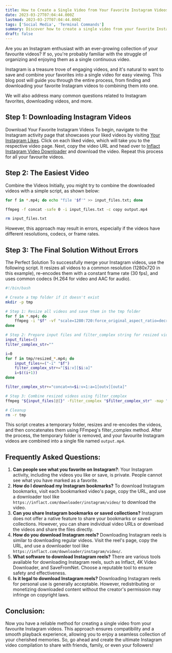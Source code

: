 ```yaml
---
title: How to Create a Single Video from Your Favorite Instagram Videos
date: 2023-03-27T07:04:44.000Z
lastmod: 2023-03-27T07:04:44.000Z
tags: ['Social Media', 'Terminal Commands']
summary: Discover how to create a single video from your favorite Instagram videos. This guide will help you find, download, and seamlessly combine Instagram videos into one enjoyable compilation, providing answers to common questions related to Instagram favourites and video downloads.
draft: false
---
```


Are you an Instagram enthusiast with an ever-growing collection of your favourite videos? If so, you're probably familiar with the struggle of organizing and enjoying them as a single continuous video.

Instagram is a treasure trove of engaging videos, and it's natural to want to save and combine your favorites into a single video for easy viewing. This blog post will guide you through the entire process, from finding and downloading your favorite Instagram videos to combining them into one.

We will also address many common questions related to Instagram favorites, downloading videos, and more.

## Step 1: Downloading Instagram Videos

Download Your Favorite Instagram Videos To begin, navigate to the Instagram activity page that showcases your liked videos by visiting [Your Instagram Likes](https://www.instagram.com/your_activity/interactions/likes/). Click on each liked video, which will take you to the respective video page. Next, copy the video URL and head over to [Inflact Instagram Video Downloader](`https://inflact.com/downloader/instagram/video/`) and download the video. Repeat this process for all your favourite videos.

## Step 2: The Easiest Video

Combine the Videos Initially, you might try to combine the downloaded videos with a simple script, as shown below:

```bash
for f in *.mp4; do echo "file '$f'" >> input_files.txt; done

ffmpeg -f concat -safe 0 -i input_files.txt -c copy output.mp4

rm input_files.txt
```

However, this approach may result in errors, especially if the videos have different resolutions, codecs, or frame rates.

## Step 3: The Final Solution Without Errors

The Perfect Solution To successfully merge your Instagram videos, use the following script. It resizes all videos to a common resolution (1280x720 in this example), re-encodes them with a constant frame rate (30 fps), and uses common codecs (H.264 for video and AAC for audio).

```bash
#!/bin/bash

# Create a tmp folder if it doesn't exist
mkdir -p tmp

# Step 1: Resize all videos and save them in the tmp folder
for f in *.mp4; do
    ffmpeg -i "$f" -vf "scale=1280:720:force_original_aspect_ratio=decrease,pad=1280:720:(ow-iw)/2:(oh-ih)/2" -c:v libx264 -c:a aac -pix_fmt yuv420p -r 30 "tmp/resized_${f}"
done

# Step 2: Prepare input files and filter_complex string for resized videos
input_files=()
filter_complex_str=""

i=0
for f in tmp/resized_*.mp4; do
    input_files+=("-i" "$f")
    filter_complex_str+="[$i:v][$i:a]"
    i=$((i+1))
done

filter_complex_str+="concat=n=$i:v=1:a=1[outv][outa]"

# Step 3: Combine resized videos using filter_complex
ffmpeg "${input_files[@]}" -filter_complex "$filter_complex_str" -map "[outv]" -map "[outa]" -c:v libx264 -c:a aac output.mp4

# Cleanup
rm -r tmp
```

This script creates a temporary folder, resizes and re-encodes the videos, and then concatenates them using FFmpeg's filter_complex method. After the process, the temporary folder is removed, and your favourite Instagram videos are combined into a single file named `output.mp4`.

## Frequently Asked Questions:

1. **Can people see what you favorite on Instagram?**:
   Your Instagram activity, including the videos you like or save, is private. People cannot see what you have marked as a favorite.
2. **How do I download my Instagram bookmarks?**
   To download Instagram bookmarks, visit each bookmarked video's page, copy the URL, and use a downloader tool like `https://inflact.com/downloader/instagram/video/` to download the video.
3. **Can you share Instagram bookmarks or saved collections?**
   Instagram does not offer a native feature to share your bookmarks or saved collections. However, you can share individual video URLs or download the videos and share the files directly.
4. **How do you download Instagram reels?**
   Downloading Instagram reels is similar to downloading regular videos. Visit the reel's page, copy the URL, and use a downloader tool like `https://inflact.com/downloader/instagram/video/`.
5. **What software to download Instagram reels?**
   There are various tools available for downloading Instagram reels, such as Inflact, 4K Video Downloader, and SaveFromNet. Choose a reputable tool to ensure safety and effectiveness.
6. **Is it legal to download Instagram reels?**
   Downloading Instagram reels for personal use is generally acceptable. However, redistributing or monetizing downloaded content without the creator's permission may infringe on copyright laws.

## Conclusion:

Now you have a reliable method for creating a single video from your favourite Instagram videos. This approach ensures compatibility and a smooth playback experience, allowing you to enjoy a seamless collection of your cherished memories. So, go ahead and create the ultimate Instagram video compilation to share with friends, family, or even your followers!
